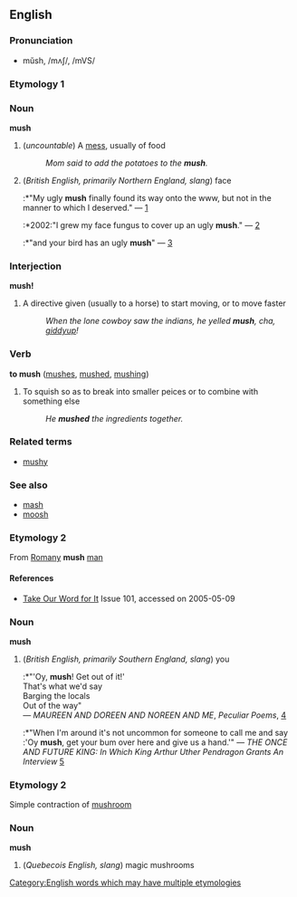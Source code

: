 ==English==
[[Category:English words which may have multiple etymologies]]
===Pronunciation===
*mŭsh, /mʌʃ/, /mVS/
===Etymology 1===
{{etystub}}
===Noun===
'''mush''' 
#(''uncountable'') A [[mess]], usually of food
#:''Mom said to add the potatoes to the '''mush'''.''
#(''British English, primarily Northern England, slang'') face
#:*"My ugly '''mush''' finally found its way onto the www, but not in the manner to which I deserved." &mdash; [http://owlfarm.pmgr.net/aspen/hst16.htm]
#:*2002:"I grew my face fungus to cover up an ugly '''mush'''." &mdash; [http://www.maggotdrowning.com/forum/topic.asp?ARCHIVE=true&TOPIC_ID=809]
#:*"and your bird has an ugly '''mush'''" &mdash; [http://b3ta.com/board/archive/21323/]
===Interjection===
'''mush!'''

#A directive given (usually to a horse) to start moving, or to move faster
#:''When the lone cowboy saw the indians, he yelled '''mush''', cha, [[giddyup]]!''

===Verb===
'''to mush'''  ([[mushes]], [[mushed]], [[mushing]])

# To squish so as to break into smaller peices or to combine with something else
#:''He '''mushed''' the ingredients together.''

===Related terms===
*[[mushy]]

===See also===
*[[mash]]
*[[moosh]]

===Etymology 2===
From [[Romany]] '''mush''' [[man]]
==== References ====
* [http://www.takeourword.com/Issue101.html Take Our Word for It] Issue 101, accessed on 2005-05-09
===Noun===
'''mush''' 
#(''British English, primarily Southern England, slang'') you
#:*"'Oy, '''mush'''! Get out of it!'<br>That's what we'd say<br>Barging the locals<br>Out of the way"<br>&mdash; ''MAUREEN AND DOREEN AND NOREEN AND ME'', ''Peculiar Poems'', [http://www.jclamb.com/]
#:*"When I'm around it's not uncommon for someone to call me and say :'Oy '''mush''', get your bum over here and give us a hand.'" &mdash; ''THE ONCE AND FUTURE KING: In Which King Arthur Uther Pendragon Grants An Interview'' [http://arthurpendragon.ukonline.co.uk/arthur.html]

===Etymology 2===
Simple contraction of [[mushroom]]
===Noun===
'''mush''' 
#(''Quebecois English, slang'') magic mushrooms